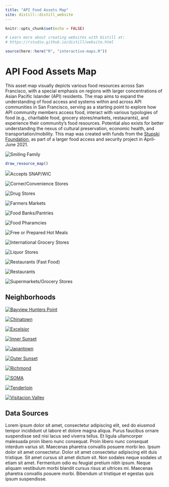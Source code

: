 ```yaml
---
title: "API Food Assets Map"
site: distill::distill_website
---
```


```r
knitr::opts_chunk$set(echo = FALSE)

# Learn more about creating websites with Distill at:
# https://rstudio.github.io/distill/website.html

```

<!-- <link href="https://unpkg.com/tailwindcss@^2/dist/tailwind.min.css" rel="stylesheet"> -->

```r
source(here::here("R", "interactive-maps.R"))
```



<div class="xl:grid xl:grid-cols-3 xl:gap-16 l-screen-inset mt-24 xl:mb-16 xl:mx-64">

<div class="xl:col-span-2">

<h1 class="text-4xl font-bold mb-4">API Food Assets Map</h1>

<p>This asset map visually depicts various food resources across San Francisco, with a special emphasis on regions with larger concentrations of Asian Pacific Islander (API) residents. The map aims to expand the understanding of food access and systems within and across API communities in San Francisco, serving as a starting point to explore how API community members access food, interact with various typologies of food (e.g., charitable food, grocery stores/markets, restaurants), and experience their community’s food resources. Potential also exists for better understanding the nexus of cultural preservation, economic health, and transportation/mobility. This map was created with funds from the <a href="https://stupski.org/">Stupski Foundation</a>, as part of a larger food access and security project in April-June 2021.</p>
</div>

<div class="xl:col-span-1 mx-auto">
<img class="rounded-md shadow-md items-center h-full w-full" src="assets/family.jpg" alt="Smiling Family">
</div>





</div>



```r
draw_resource_map()
```


<div class="mx-auto inline text-gray-600"><img class="py-4 pr-2 inline" src="assets/accepts-snap-wic.svg"><span>Accepts SNAP/WIC</span></div>





<div class="sm:grid sm:grid-cols-2 xl:grid-cols-4 sm:gap-4 md:gap-8 l-page my-16">

<div>
<img src="assets/corner-stores-icon-summary.svg" alt="Corner/Convenience Stores">
</div>

<div>
<img src="assets/drug-stores-icon-summary.svg" alt="Drug Stores">
</div>

<div>
<img src="assets/farmers-market-icon-summary.svg" alt="Farmers Markets">
</div>

<div>
<img src="assets/food-banks-pantries-icon-summary.svg" alt="Food Banks/Pantries">
</div>

<div>
<img src="assets/food-pharmacy-icon-summary.svg" alt="Food Pharamcies">
</div>

<div>
<img src="assets/free-prepared-hot-meals-icon-summary.svg" alt="Free or Prepared Hot Meals">
</div>

<div>
<img src="assets/international-grocery-stores-icon-summary.svg" alt="International Grocery Stores">
</div>

<div>
<img src="assets/liquor-stores-icon-summary.svg" alt="Liquor Stores">
</div>

<div>
<img src="assets/restaurants-fast-food-icon-summary.svg" alt="Restaurants (Fast Food)">
</div>

<div>
<img src="assets/restaurants-icon-summary.svg" alt="Restaurants">
</div>


<div>
<img src="assets/supermarkets-icon-summary.svg" alt="Supermarkets/Grocery Stores">
</div></div>




<div class="l-screen-inset my-16">

<h2 class="text-4xl text-center font-bold mb-16">Neighborhoods</h2>

<div class="sm:grid sm:grid-cols-2 xl:grid-cols-5 sm:gap-16">

<div>
<a href="bayview-hunters-point.html">
<img src="assets/bayview-hunters-point.svg" alt="Bayview Hunters Point">
</a>
</div>

<div>
<a href="chinatown.html">
<img src="assets/chinatown.svg" alt="Chinatown">
</a>
</div>

<div>
<a href="excelsior.html">
<img src="assets/excelsior.svg" alt="Excelsior">
</a>
</div>

<div>
<a href="inner-sunset.html">
<img src="assets/inner-sunset.svg" alt="Inner Sunset">
</a>
</div>

<div>
<a href="japantown.html">
<img src="assets/japantown.svg" alt="Japantown">
</a>
</div>

<div>
<a href="outer-sunset.html">
<img src="assets/outer-sunset.svg" alt="Outer Sunset">
</a>
</div>

<div>
<a href="richmond.html">
<img src="assets/richmond.svg" alt="Richmond">
</a>
</div>

<div>
<a href="soma.html">
<img src="assets/soma.svg" alt="SOMA">
</a>
</div>

<div>
<a href="tenderloin.html">
<img src="assets/tenderloin.svg" alt="Tenderloin">
</a>
</div>

<div>
<a href="visitacion-valley.html">
<img src="assets/visitacion-valley.svg" alt="Visitacion Valley">
</a>
</div>

</div>

</div>

<div class="mt-24">
<h2 class="text-4xl font-bold">Data Sources</h2>
</div>


<p>Lorem ipsum dolor sit amet, consectetur adipiscing elit, sed do eiusmod tempor incididunt ut labore et dolore magna aliqua. Purus faucibus ornare suspendisse sed nisi lacus sed viverra tellus. Et ligula ullamcorper malesuada proin libero nunc consequat. Proin libero nunc consequat interdum varius sit. Maecenas pharetra convallis posuere morbi leo. Ipsum dolor sit amet consectetur. Dolor sit amet consectetur adipiscing elit duis tristique. Sit amet cursus sit amet dictum sit. Non sodales neque sodales ut etiam sit amet. Fermentum odio eu feugiat pretium nibh ipsum. Neque aliquam vestibulum morbi blandit cursus risus at ultrices mi. Maecenas pharetra convallis posuere morbi. Bibendum ut tristique et egestas quis ipsum suspendisse.</p>




